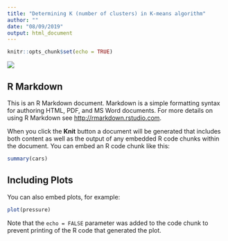 ```yaml
---
title: "Determining K (number of clusters) in K-means algorithm"
author: ""
date: "08/09/2019"
output: html_document
---
```


```r
knitr::opts_chunk$set(echo = TRUE)
```

![](./assets/K-means-idea.png)




## R Markdown

This is an R Markdown document. Markdown is a simple formatting syntax for authoring HTML, PDF, and MS Word documents. For more details on using R Markdown see <http://rmarkdown.rstudio.com>.

When you click the **Knit** button a document will be generated that includes both content as well as the output of any embedded R code chunks within the document. You can embed an R code chunk like this:

```r
summary(cars)
```

## Including Plots

You can also embed plots, for example:

```r
plot(pressure)
```

Note that the `echo = FALSE` parameter was added to the code chunk to prevent printing of the R code that generated the plot.
